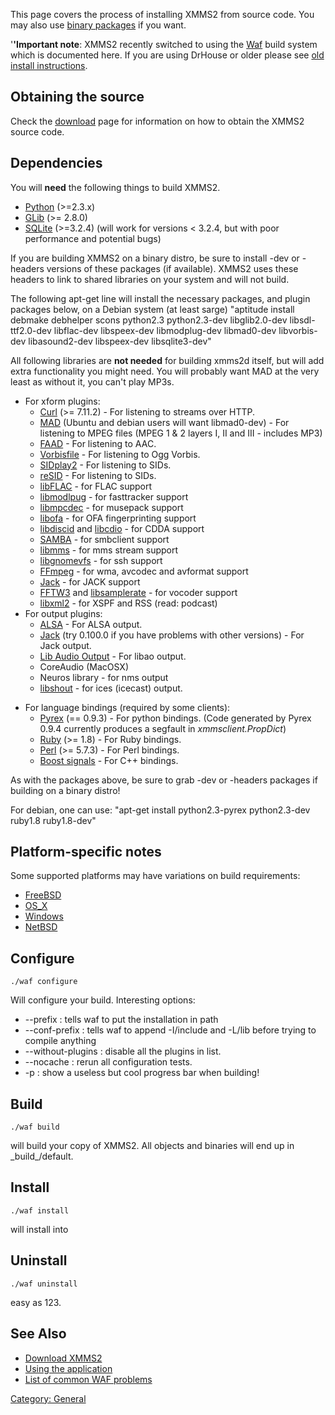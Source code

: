 This page covers the process of installing XMMS2 from source code. You may also use [[Download XMMS2#Binary_Packages | binary packages]] if you want.

'''''Important note''': XMMS2 recently switched to using the [[Waf]] build system which is documented here. If you are using DrHouse or older please see [[old install instructions]].

== Obtaining the source ==

Check the [[Download XMMS2 | download]] page for information on how to obtain the XMMS2 source code.

== Dependencies ==

You will '''need''' the following things to build XMMS2.

* [http://www.python.org/ Python] (>=2.3.x)
* [http://www.gtk.org/ GLib] (>= 2.8.0)
* [http://www.sqlite.org SQLite] (>=3.2.4) (will work for versions < 3.2.4, but with poor performance and potential bugs)

If you are building XMMS2 on a binary distro, be sure to install -dev or -headers versions of these packages (if available). XMMS2 uses these headers to link to shared libraries on your system and will not build.

The following apt-get line will install the necessary packages, and plugin packages below, on a Debian system (at least sarge)  "aptitude install debmake debhelper scons python2.3 python2.3-dev libglib2.0-dev libsdl-ttf2.0-dev libflac-dev libspeex-dev libmodplug-dev libmad0-dev libvorbis-dev libasound2-dev libspeex-dev libsqlite3-dev"

All following libraries are '''not needed''' for building xmms2d itself, but will add extra functionality you might need. You will probably want MAD at the very least as without it, you can't play MP3s.

*For xform plugins:
** [http://curl.haxx.se Curl] (>= 7.11.2) - For listening to streams over HTTP.
** [http://www.underbit.com/products/mad/ MAD] (Ubuntu and debian users will want libmad0-dev) - For listening to MPEG files (MPEG 1 & 2 layers I, II and III - includes MP3)
** [http://www.audiocoding.com/ FAAD] - For listening to AAC.
** [http://www.xiph.org Vorbisfile] - For listening to Ogg Vorbis.
** [http://sidplay2.sourceforge.net/ SIDplay2] - For listening to SIDs.
** [http://www.geocities.com/SiliconValley/Lakes/5147/resid/ reSID] - For listening to SIDs.
** [http://flac.sourceforge.net/ libFLAC] - for FLAC support
** [http://modplug-xmms.sourceforge.net/ libmodlpug] - for fasttracker support
** [http://musepack.net/ libmpcdec] - for musepack support
** [http://www.musicip.com/dns/downloads.jsp libofa] - for OFA fingerprinting support
** [http://musicbrainz.org/doc/libdiscid libdiscid] and [http://www.gnu.org/software/libcdio/ libcdio] - for CDDA support
** [http://www.samba.org/ SAMBA] - for smbclient support
** [http://libmms.sf.net/ libmms] - for mms stream support
** [http://www.gnome.org/ libgnomevfs] - for ssh support
** [http://ffmpeg.mplayerhq.hu/ FFmpeg] - for wma, avcodec and avformat support
** [http://jack.sf.net/ Jack] - for JACK support
** [http://fftw.org/ FFTW3] and [http://www.mega-nerd.com/SRC/ libsamplerate] - for vocoder support
** [http://xmlsoft.org/ libxml2] - for XSPF and RSS (read: podcast)
*For output plugins:
** [http://www.alsa-project.org ALSA] - For ALSA output.
** [http://jackit.sourceforge.net Jack] (try 0.100.0 if you have problems with other versions) - For Jack output.
** [http://xiph.org/ao/ Lib Audio Output] - For libao output.
** CoreAudio (MacOSX)
** Neuros library - for nms output
** [http://www.icecast.org libshout] - for ices (icecast) output.

*For language bindings (required by some clients):
** [http://www.cosc.canterbury.ac.nz/~greg/python/Pyrex/ Pyrex] (== 0.9.3) - For python bindings. (Code generated by Pyrex 0.9.4 currently produces a segfault in ''xmmsclient.PropDict'')
** [http://www.ruby-lang.org/ Ruby] (>= 1.8) - For Ruby bindings.
** [http://www.perl.org Perl] (>= 5.7.3) - For Perl bindings.
** [http://www.boost.org Boost signals] - For C++ bindings.

As with the packages above, be sure to grab -dev or -headers packages if building on a binary distro!

For debian, one can use:
"apt-get install python2.3-pyrex python2.3-dev ruby1.8 ruby1.8-dev"

== Platform-specific notes ==
Some supported platforms may have variations on build requirements:
* [[FreeBSD]]
* [[OS_X]]
* [[Windows]]
* [[NetBSD]]

== Configure ==

 ./waf configure

Will configure your build. Interesting options:

* --prefix <path> : tells waf to put the installation in path
* --conf-prefix <path> : tells waf to append -I<path>/include and -L<path>/lib before trying to compile anything
* --without-plugins <list> : disable all the plugins in list.
* --nocache : rerun all configuration tests.
* -p : show a useless but cool progress bar when building!

== Build ==

 ./waf build

will build your copy of XMMS2. All objects and binaries will end up in _build_/default.

== Install ==

 ./waf install

will install into <prefix>

== Uninstall ==

 ./waf uninstall

easy as 123.

== See Also ==
* [[Download XMMS2]]
* [[Using the application]]
* [[Waf problems|List of common WAF problems]]

[[Category: General]]